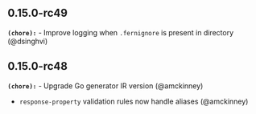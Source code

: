 ## 0.15.0-rc49
**`(chore):`** - Improve logging when `.fernignore` is present in directory (@dsinghvi) 

## 0.15.0-rc48
**`(chore):`** - Upgrade Go generator IR version (@amckinney) 
- `response-property` validation rules now handle aliases (@amckinney) 

